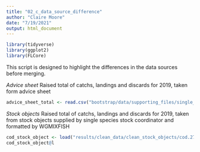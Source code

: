 ```yaml
---
title: "02_c_data_source_difference"
author: "Claire Moore"
date: "7/19/2021"
output: html_document
---
```


```r
library(tidyverse)
library(ggplot2)
library(FLCore)

```

This script is designed to highlight the differences in the data sources before merging. 


_Advice sheet_
Raised total of catchs, landings and discards for 2019, taken form advice sheet
```r
advice_sheet_total <- read.csv("bootstrap/data/supporting_files/single_species_rasied_data_advice sheet.csv")
```


_Stock objects_
Raised total of catchs, landings and discards for 2019, taken from stock objects supplied by single species stock coordinator and formatted by WGMIXFISH
```r
cod_stock_object <- load("results/clean_data/clean_stock_objects/cod.27.7e-k.RData")
cod_stock_object@l
```



